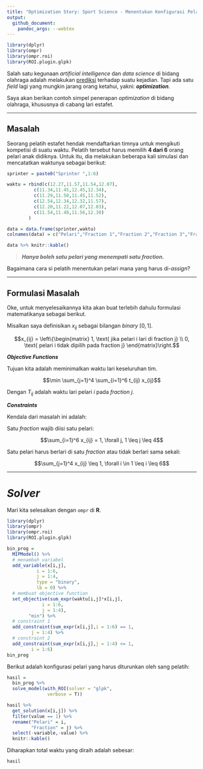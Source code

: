 ```yaml
---
title: "Optimization Story: Sport Science - Menentukan Konfigurasi Pelari Estafet"
output: 
  github_document:
    pandoc_args: --webtex
---
```


```r
library(dplyr)
library(ompr)
library(ompr.roi)
library(ROI.plugin.glpk)
```

Salah satu kegunaan _artificial intelligence_ dan _data science_ di bidang olahraga adalah melakukan [prediksi](https://ikanx101.com/blog/prediksi-EPL/) terhadap suatu kejadian. Tapi ada satu _field_ lagi yang mungkin jarang orang ketahui, yakni: ___optimization___.

Saya akan berikan contoh simpel penerapan _optimization_ di bidang olahraga, khususnya di cabang lari estafet.

---

## Masalah

Seorang pelatih estafet hendak mendaftarkan timnya untuk mengikuti kompetisi di suatu waktu. Pelatih tersebut harus memilih __4 dari 6__ orang pelari anak didiknya. Untuk itu, dia melakukan beberapa kali simulasi dan mencatatkan waktunya sebagai berikut:


```r
sprinter = paste0("Sprinter ",1:6)

waktu = rbind(c(12.27,11.57,11.54,12.07),
	      c(11.34,11.45,12.45,12.34),
	      c(11.29,11.50,11.45,11.52),
	      c(12.54,12.34,12.32,11.57),
	      c(12.20,11.22,12.07,12.03),
	      c(11.54,11.48,11.56,12.30)
		)

data = data.frame(sprinter,waktu)
colnames(data) = c("Pelari","Fraction 1","Fraction 2","Fraction 3","Fraction 4")
```

```r
data %>% knitr::kable()
```

> ___Hanya boleh satu pelari yang menempati satu fraction.___

Bagaimana cara si pelatih menentukan pelari mana yang harus di-_assign_?

---

## Formulasi Masalah

Oke, untuk menyelesaikannya kita akan buat terlebih dahulu formulasi matematikanya sebagai berikut.

Misalkan saya definisikan $x_{ij}$ sebagai bilangan _binary_ $[0,1]$.

$$x_{ij} = \left\{\begin{matrix}
1, \text{ jika pelari i lari di fraction j} \\ 0, \text{ pelari i tidak dipilih pada fraction j} 
\end{matrix}\right.$$


___Objective Functions___

Tujuan kita adalah meminimalkan waktu lari keseluruhan tim.

$$\min \sum_{j=1}^4 \sum_{i=1}^6 t_{ij} x_{ij}$$

Dengan $T_{ij}$ adalah waktu lari pelari $i$ pada _fraction_ $j$.

___Constraints___

Kendala dari masalah ini adalah:

Satu _fraction_ wajib diisi satu pelari:

$$\sum_{i=1}^6 x_{ij} = 1, \forall j, 1 \leq j \leq 4$$

Satu pelari harus berlari di satu _fraction_ atau tidak berlari sama sekali:

$$\sum_{j=1}^4 x_{ij} \leq 1, \forall i \in 1 \leq i \leq 6$$

---

# _Solver_

Mari kita selesaikan dengan `ompr` di __R__.

```r
library(dplyr)
library(ompr)
library(ompr.roi)
library(ROI.plugin.glpk)

bin_prog = 
  MIPModel() %>%
  # menambah variabel
  add_variable(x[i,j],
	       i = 1:6,
	       j = 1:4,
	       type = "binary",
	       lb = 0) %>%
  # membuat objective function
  set_objective(sum_expr(waktu[i,j]*x[i,j],
			 i = 1:6,
			 j = 1:4),
		"min") %>%
  # constraint 1
  add_constraint(sum_expr(x[i,j],i = 1:6) == 1,
		 j = 1:4) %>%
  # constraint 2
  add_constraint(sum_expr(x[i,j],j = 1:4) <= 1,
		 i = 1:6) 
bin_prog 
```

Berikut adalah konfigurasi pelari yang harus diturunkan oleh sang pelatih:

```r
hasil = 
  bin_prog %>%
  solve_model(with_ROI(solver = "glpk",
		       verbose = T))
```

```r
hasil %>%
  get_solution(x[i,j]) %>%
  filter(value == 1) %>% 
  rename("Pelari" = i,
         "Fraction" = j) %>%
  select(-variable,-value) %>%
  knitr::kable()
```

Diharapkan total waktu yang diraih adalah sebesar:

```r
hasil
```
